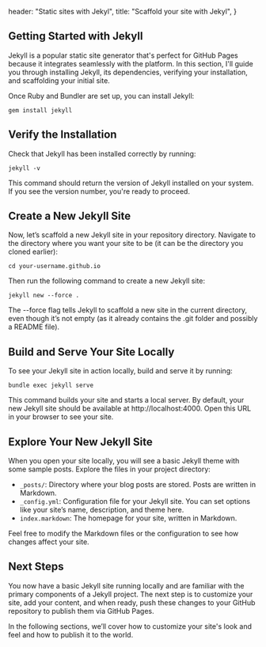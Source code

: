 
  header: "Static sites with Jekyl",
  title: "Scaffold your site with Jekyl",
}

## Getting Started with Jekyll

Jekyll is a popular static site generator that's perfect for GitHub Pages because it integrates seamlessly with the platform. In this section, I'll guide you through installing Jekyll, its dependencies, verifying your installation, and scaffolding your initial site. 

Once Ruby and Bundler are set up, you can install Jekyll:

```
gem install jekyll
```

## Verify the Installation

Check that Jekyll has been installed correctly by running:

```
jekyll -v
```

This command should return the version of Jekyll installed on your system. If you see the version number, you're ready to proceed.

## Create a New Jekyll Site

Now, let’s scaffold a new Jekyll site in your repository directory. Navigate to the directory where you want your site to be (it can be the directory you cloned earlier):

```
cd your-username.github.io
```

Then run the following command to create a new Jekyll site:

```
jekyll new --force .
```

The --force flag tells Jekyll to scaffold a new site in the current directory, even though it’s not empty (as it already contains the .git folder and possibly a README file).

## Build and Serve Your Site Locally

To see your Jekyll site in action locally, build and serve it by running:

```
bundle exec jekyll serve
```

This command builds your site and starts a local server. By default, your new Jekyll site should be available at http://localhost:4000. Open this URL in your browser to see your site.

## Explore Your New Jekyll Site

When you open your site locally, you will see a basic Jekyll theme with some sample posts. Explore the files in your project directory:

* `_posts/`: Directory where your blog posts are stored. Posts are written in Markdown.
* `_config.yml`: Configuration file for your Jekyll site. You can set options like your site’s name, description, and theme here.
* `index.markdown`: The homepage for your site, written in Markdown.

Feel free to modify the Markdown files or the configuration to see how changes affect your site.

## Next Steps

You now have a basic Jekyll site running locally and are familiar with the primary components of a Jekyll project. The next step is to customize your site, add your content, and when ready, push these changes to your GitHub repository to publish them via GitHub Pages. 

In the following sections, we’ll cover how to customize your site's look and feel and how to publish it to the world.
